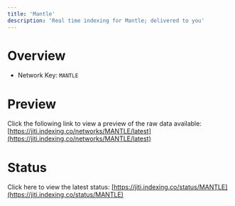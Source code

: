 ```yaml
---
title: 'Mantle'
description: 'Real time indexing for Mantle; delivered to you'
---
```


# Overview
- Network Key: `MANTLE`

# Preview
Click the following link to view a preview of the raw data available: [https://jiti.indexing.co/networks/MANTLE/latest](https://jiti.indexing.co/networks/MANTLE/latest)

# Status
Click here to view the latest status: [https://jiti.indexing.co/status/MANTLE](https://jiti.indexing.co/status/MANTLE)
